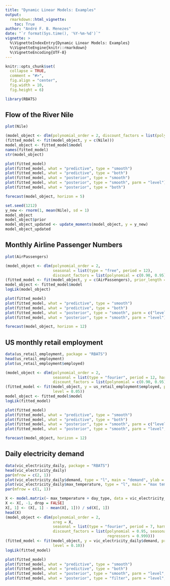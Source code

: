 ```yaml
---
title: "Dynamic Linear Models: Examples"
output: 
  rmarkdown::html_vignette:
    toc: True
author: "André F. B. Menezes"
date: "`r format(Sys.time(), '%Y-%m-%d')`"
vignette: >
  %\VignetteIndexEntry{Dynamic Linear Models: Examples}
  %\VignetteEngine{knitr::rmarkdown}
  %\VignetteEncoding{UTF-8}
---
```


```r
knitr::opts_chunk$set(
  collapse = TRUE,
  comment = "#>",
  fig.align = "center",
  fig.width = 10,
  fig.height = 6)
```

```r
library(RBATS)
```

## Flow of the River Nile

```r
plot(Nile)
```

```r
(model_object <- dlm(polynomial_order = 2, discount_factors = list(polynomial = 0.95)))
(fitted_model <- fit(model_object, y = c(Nile)))
model_object <- fitted_model$model
names(fitted_model)
str(model_object)
```

```r
plot(fitted_model)
plot(fitted_model, what = "predictive", type = "smooth")
plot(fitted_model, what = "predictive", type = "both")
plot(fitted_model, what = "posterior", type = "smooth")
plot(fitted_model, what = "posterior", type = "smooth", parm = "level")
plot(fitted_model, what = "posterior", type = "both")
```

```r
forecast(model_object, horizon = 5)
```
```r
set.seed(1212)
y_new <- rnorm(1, mean(Nile), sd = 1)
model_object
model_object$prior
model_object_updated <- update_moments(model_object, y = y_new)
model_object_updated
```


## Monthly Airline Passenger Numbers

```r
plot(AirPassengers)
```

```r
(model_object <- dlm(polynomial_order = 2,
                     seasonal = list(type = "free", period = 12),
                     discount_factors = list(polynomial = c(0.90, 0.95), seasonal = 0.98)))
(fitted_model <- fit(model_object, y = c(AirPassengers), prior_length = 13))
model_object <- fitted_model$model
logLik(model_object)
```

```r
plot(fitted_model)
plot(fitted_model, what = "predictive", type = "smooth")
plot(fitted_model, what = "predictive", type = "both")
plot(fitted_model, what = "posterior", type = "smooth", parm = c("level", "growth", "seas_1"))
plot(fitted_model, what = "posterior", type = "smooth", parm = "level")
```

```r
forecast(model_object, horizon = 12)
```



## US monthly retail employment

```r
data(us_retail_employment, package = "RBATS")
head(us_retail_employment)
plot(us_retail_employment$employed)
```

```r
(model_object <- dlm(polynomial_order = 2,
                     seasonal = list(type = "fourier", period = 12, harmonics = 1:3),
                     discount_factors = list(polynomial = c(0.90, 0.95), seasonal = 0.98)))
(fitted_model <- fit(model_object, y = us_retail_employment$employed, prior_length = 13,
                     level = 0.05))
model_object <- fitted_model$model
logLik(fitted_model)
```


```r
plot(fitted_model)
plot(fitted_model, what = "predictive", type = "smooth")
plot(fitted_model, what = "predictive", type = "both")
plot(fitted_model, what = "posterior", type = "smooth", parm = c("level", "growth", "fourier_sin_1", "fourier_sin_1"))
plot(fitted_model, what = "posterior", type = "smooth", parm = "level", interval = FALSE)
```

```r
forecast(model_object, horizon = 12)
```


## Daily electricity demand


```r
data(vic_electricity_daily, package = "RBATS")
head(vic_electricity_daily)
par(mfrow = c(2, 1))
plot(vic_electricity_daily$demand, type = "l", main = "demand", ylab = "demand")
plot(vic_electricity_daily$max_temperature, type = "l", main = "max temperature", ylab = "max temperature")
par(mfrow = c(1, 1))
```

```r
X <- model.matrix(~ max_temperature + day_type, data = vic_electricity_daily)
X <- X[, -1, drop = FALSE]
X[, 1] <- (X[, 1] - mean(X[, 1])) / sd(X[, 1])
head(X)
(model_object <- dlm(polynomial_order = 2,
                     xreg = X,
                     seasonal = list(type = "fourier", period = 7, harmonics = 1:3),
                     discount_factors = list(polynomial = 0.95, seasonal = 0.997,
                                             regressors = 0.999)))
(fitted_model <- fit(model_object, y = vic_electricity_daily$demand, prior_length = 21,
                     level = 0.10))
logLik(fitted_model)
```

```r
plot(fitted_model)
plot(fitted_model, what = "predictive", type = "smooth")
plot(fitted_model, what = "predictive", type = "both")
plot(fitted_model, what = "posterior", type = "smooth", parm = "level", interval = FALSE)
plot(fitted_model, what = "posterior", type = "filter", parm = "level", interval = FALSE)
```

